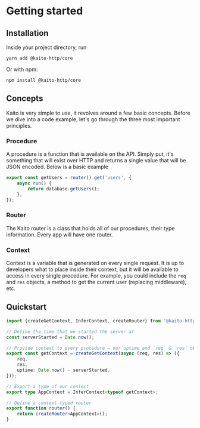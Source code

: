 # Getting started

## Installation

Inside your project directory, run

```
yarn add @kaito-http/core
```

Or with npm:

```
npm install @kaito-http/core
```

## Concepts

Kaito is very simple to use, it revolves around a few basic concepts. Before we dive into a code example, let's go through the three most important principles.

### Procedure

A procedure is a function that is available on the API. Simply put, it's something that will exist over HTTP and returns a single value that will be JSON encoded. Below is a basic example

```ts
export const getUsers = router().get('users', {
	async run() {
		return database.getUsers();
	},
});
```

### Router

The Kaito router is a class that holds all of our procedures, their type information. Every app will have one router.

### Context

Context is a variable that is generated on every single request. It is up to developers what to place inside their context, but it will be available to access in every single procedure. For example, you could include the `req` and `res` objects, a method to get the current user (replacing middleware), etc.

## Quickstart

```typescript
import {createGetContext, InferContext, createRouter} from '@kaito-http/core';

// Define the time that we started the server at
const serverStarted = Date.now();

// Provide context to every procedure — our uptime and `req` & `res` objects
export const getContext = createGetContext(async (req, res) => ({
	req,
	res,
	uptime: Date.now() - serverStarted,
}));

// Export a type of our context
export type AppContext = InferContext<typeof getContext>;

// Define a context-typed router
export function router() {
	return createRouter<AppContext>();
}
```
